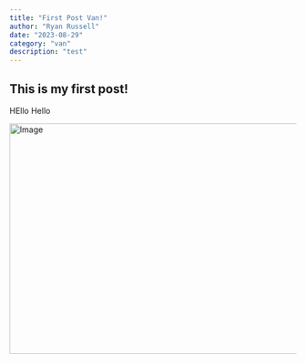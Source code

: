```yaml
---
title: "First Post Van!"
author: "Ryan Russell"
date: "2023-08-29"
category: "van"
description: "test"
---
```


## This is my first post!
HEllo
Hello

<Image
  src="/images/blog/van/01.jpg"
  width="718"
  height="404"
  alt="Image"
/>